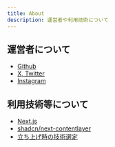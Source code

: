 ```yaml
---
title: About
description: 運営者や利用技術について
---
```


## 運営者について
- [Github](https://github.com/ToyB0x)
- [X, Twitter](https://twitter.com/ToyB0x_)
- [Instagram](https://www.instagram.com/toyb0x_)

## 利用技術等について

- [Next.js](https://nextjs.org/)
- [shadcn/next-contentlayer](https://github.com/shadcn/next-contentlayer)
- [立ち上げ時の技術選定](/posts/blog-article-architecture)

